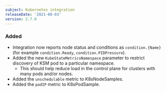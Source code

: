 ```yaml
---
subject: Kubernetes integration
releaseDate: '2021-08-03'
version: 2.7.0
---
```


### Added

- Integration now reports node status and conditions as `condition.{Name}` (for example `condition.Ready`, `condition.PIDPressure`).
- Added the new `KubeStateMetricsNamespace` parameter to restrict discovery of KSM pod to a particular namespace.
  * This should help reduce load in the control plane for clusters with many pods and/or nodes.
- Added the `unschedulable` metric to K8sNodeSamples.
- Added the `podIP` metric to K8sPodSample.
